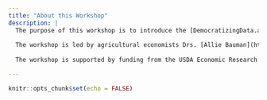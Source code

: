 ```yaml
---
title: "About this Workshop"
description: |
  The purpose of this workshop is to introduce the [DemocratizingData.ai](https://democratizingdata.ai/tools/dashboards/) platform and the uses of its dashboard to research-oriented agricultural economists. The DemocratizingData.ai platform has been developed to track data usage statistics for USDA data assets. The goal of the workshop is to gather feedback from invited participants about the current functionality of the USDA dashboard and potential future improvements. The format of the workshop is guided focus groups and interactive discussions designed for attendees to contribute to shaping the ongoing developments of the tool.
  
  The workshop is led by agricultural economists Drs. [Allie Bauman](https://scholar.google.com/citations?user=KsJSnW4AAAAJ&hl=en&oi=ao), [Alessandro Bonanno](https://agsci.colostate.edu/old-dare/people/faculty/dr-alessandro-bonanno/), [Lauren Chenarides](https://www.linkedin.com/in/laurenchenarides/), and [Rebecca Cleary](https://agsci.colostate.edu/old-dare/people/faculty/dr-rebecca-cleary/) from Colorado State University. The workshop facilitator is Dr. [Mayla Boguslav](https://www.linkedin.com/in/mayla-boguslav-phd-30402239/).
  
  The workshop is supported by funding from the USDA Economic Research Service.

---
```


```r
knitr::opts_chunk$set(echo = FALSE)
```

